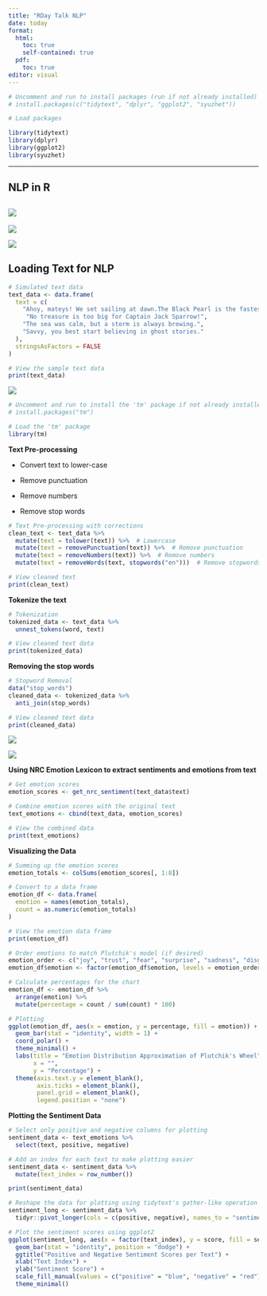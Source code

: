 ```yaml
---
title: "RDay Talk NLP"
date: today
format:
  html:
    toc: true
    self-contained: true
  pdf:
    toc: true
editor: visual
---
```


```r
# Uncomment and run to install packages (run if not already installed)
# install.packages(c("tidytext", "dplyr", "ggplot2", "syuzhet"))

# Load packages

library(tidytext)
library(dplyr)
library(ggplot2)
library(syuzhet)

```

------------------------------------------------------------------------

## NLP in R

## ![](rday1.png)

![](rday2.png)

![](rday3.png)

## Loading Text for NLP

```r
# Simulated text data
text_data <- data.frame(
  text = c(
    "Ahoy, mateys! We set sailing at dawn.The Black Pearl is the fastest ship in the Caribbean.",
     "No treasure is too big for Captain Jack Sparrow!",
    "The sea was calm, but a storm is always brewing.",
    "Savvy, you best start believing in ghost stories."
  ),
  stringsAsFactors = FALSE
)

# View the sample text data
print(text_data)


```

![](rday4.png)

```r
# Uncomment and run to install the 'tm' package if not already installed
# install.packages("tm")

# Load the 'tm' package
library(tm)

```

**Text Pre-processing**

-   Convert text to lower-case

-   Remove punctuation

-   Remove numbers

-   Remove stop words

```r
# Text Pre-processing with corrections
clean_text <- text_data %>%
  mutate(text = tolower(text)) %>%  # Lowercase
  mutate(text = removePunctuation(text)) %>%  # Remove punctuation
  mutate(text = removeNumbers(text)) %>%  # Remove numbers
  mutate(text = removeWords(text, stopwords("en")))  # Remove stopwords

# View cleaned text
print(clean_text)

```

**Tokenize the text**

```r
# Tokenization
tokenized_data <- text_data %>%
  unnest_tokens(word, text)

# View cleaned text data
print(tokenized_data)

```

**Removing the stop words**

```r
# Stopword Removal
data("stop_words")
cleaned_data <- tokenized_data %>%
  anti_join(stop_words)

# View cleaned text data
print(cleaned_data)
```

![](rday5.png)

![](rday6.png)

**Using NRC Emotion Lexicon to extract sentiments and emotions from text**

```r
# Get emotion scores
emotion_scores <- get_nrc_sentiment(text_data$text)

# Combine emotion scores with the original text
text_emotions <- cbind(text_data, emotion_scores)

# View the combined data
print(text_emotions)

```

**Visualizing the Data**

```r
# Summing up the emotion scores
emotion_totals <- colSums(emotion_scores[, 1:8])

# Convert to a data frame
emotion_df <- data.frame(
  emotion = names(emotion_totals),
  count = as.numeric(emotion_totals)
)

# View the emotion data frame
print(emotion_df)

```

```r
# Order emotions to match Plutchik's model (if desired)
emotion_order <- c("joy", "trust", "fear", "surprise", "sadness", "disgust", "anger", "anticipation")
emotion_df$emotion <- factor(emotion_df$emotion, levels = emotion_order)

# Calculate percentages for the chart
emotion_df <- emotion_df %>%
  arrange(emotion) %>%
  mutate(percentage = count / sum(count) * 100)

# Plotting
ggplot(emotion_df, aes(x = emotion, y = percentage, fill = emotion)) +
  geom_bar(stat = "identity", width = 1) +
  coord_polar() +
  theme_minimal() +
  labs(title = "Emotion Distribution Approximation of Plutchik's Wheel",
       x = "",
       y = "Percentage") +
  theme(axis.text.y = element_blank(),
        axis.ticks = element_blank(),
        panel.grid = element_blank(),
        legend.position = "none")

```

**Plotting the Sentiment Data**

```r
# Select only positive and negative columns for plotting
sentiment_data <- text_emotions %>%
  select(text, positive, negative)

# Add an index for each text to make plotting easier
sentiment_data <- sentiment_data %>%
  mutate(text_index = row_number())

print(sentiment_data)
```

```r
# Reshape the data for plotting using tidytext's gather-like operation
sentiment_long <- sentiment_data %>%
  tidyr::pivot_longer(cols = c(positive, negative), names_to = "sentiment", values_to = "score")

# Plot the sentiment scores using ggplot2
ggplot(sentiment_long, aes(x = factor(text_index), y = score, fill = sentiment)) +
  geom_bar(stat = "identity", position = "dodge") +
  ggtitle("Positive and Negative Sentiment Scores per Text") +
  xlab("Text Index") +
  ylab("Sentiment Score") +
  scale_fill_manual(values = c("positive" = "blue", "negative" = "red")) +
  theme_minimal()
```
